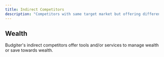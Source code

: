 ```yaml
---
title: Indirect Competitors
description: "Competitors with same target market but offering different services"
---
```


## Wealth 

Budgiter's indirect competitors offer tools and/or services to manage wealth or save towards wealth. 
